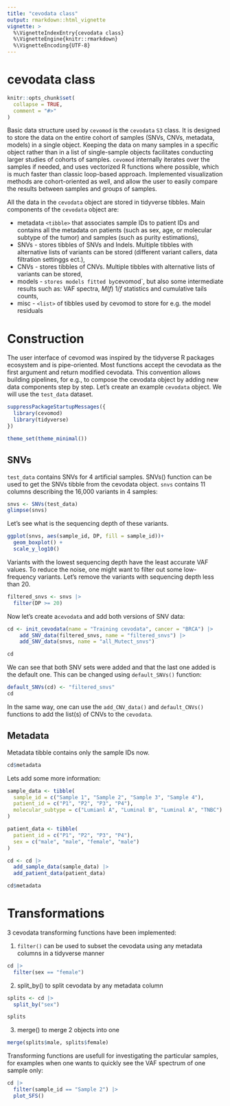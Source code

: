 ```yaml
---
title: "cevodata class"
output: rmarkdown::html_vignette
vignette: >
  %\VignetteIndexEntry{cevodata class}
  %\VignetteEngine{knitr::rmarkdown}
  %\VignetteEncoding{UTF-8}
---
```


# cevodata class

```r
knitr::opts_chunk$set(
  collapse = TRUE,
  comment = "#>"
)
```


Basic data structure used by `cevomod` is the `cevodata` `S3` class. It is designed to store the data on the entire cohort of samples (SNVs, CNVs, metadata, models) in a single object. Keeping the data on many samples in a specific object rather than in a list of single-sample objects facilitates conducting larger studies of cohorts of samples. `cevomod` internally iterates over the samples if needed, and uses vectorized R functions where possible, which is much faster than classic loop-based approach. Implemented visualization methods are cohort-oriented as well, and allow the user to easily compare the results between samples and groups of samples.

All the data in the `cevodata` object are stored in tidyverse tibbles. Main components of the `cevodata` object are:


- metadata `<tibble>` that associates sample IDs to patient IDs and contains all the metadata on patients (such as sex, age, or molecular subtype of the tumor) and samples (such as purity estimations),
- SNVs - stores tibbles of SNVs and Indels. Multiple tibbles with alternative lists of variants can be stored (different variant callers, data filtration settinggs ect.),
- CNVs - stores tibbles of CNVs. Multiple tibbles with alternative lists of variants can be stored,
- models - `stores models fitted by `cevomod`, but also some intermediate results such as: VAF spectra, $M(f) ~ 1/f$ statistics and cumulative tails counts,
- misc - `<list>` of tibbles used by cevomod to store for e.g. the model residuals 



# Construction

The user interface of cevomod was inspired by the tidyverse R packages ecosystem and is pipe-oriented. Most functions accept the cevodata as the first argument and return modified cevodata. This convention allows building pipelines, for e.g., to compose the cevodata object by adding new data components step by step. Let's create an example `cevodata` object. We will use the `test_data` dataset.


```r
suppressPackageStartupMessages({
  library(cevomod)
  library(tidyverse)
})

theme_set(theme_minimal())
```

## SNVs


`test_data` contains SNVs for 4 artificial samples. SNVs() function can be used to get the SNVs tibble from the cevodata object. `snvs` contains 11 columns describing the 16,000 variants in 4 samples:

```r
snvs <- SNVs(test_data)
glimpse(snvs)
```


Let's see what is the sequencing depth of these variants.

```r
ggplot(snvs, aes(sample_id, DP, fill = sample_id))+
  geom_boxplot() +
  scale_y_log10()
```


Variants with the lowest sequencing depth have the least accurate VAF values. To reduce the noise, one might want to filter out some low-frequency variants. Let's remove the variants with sequencing depth less than 20.

```r
filtered_snvs <- snvs |> 
  filter(DP >= 20)
```


Now let's create a`cevodata` and add both versions of SNV data:  

```r
cd <- init_cevodata(name = "Training cevodata", cancer = "BRCA") |>
    add_SNV_data(filtered_snvs, name = "filtered_snvs") |> 
    add_SNV_data(snvs, name = "all_Mutect_snvs")

cd
```

We can see that both SNV sets were added and that the last one added is the default one. This can be changed using `default_SNVs()` function:

```r
default_SNVs(cd) <- "filtered_snvs"
cd
```

In the same way, one can use the `add_CNV_data()` and `default_CNVs()` functions to add the list(s) of CNVs to the `cevodata`.



## Metadata

Metadata tibble contains only the sample IDs now.

```r
cd$metadata
```

Lets add some more information:

```r
sample_data <- tibble(
  sample_id = c("Sample 1", "Sample 2", "Sample 3", "Sample 4"),
  patient_id = c("P1", "P2", "P3", "P4"),
  molecular_subtype = c("Lumianl A", "Luminal B", "Luminal A", "TNBC")
)

patient_data <- tibble(
  patient_id = c("P1", "P2", "P3", "P4"),
  sex = c("male", "male", "female", "male")
)

cd <- cd |> 
  add_sample_data(sample_data) |> 
  add_patient_data(patient_data)
```


```r
cd$metadata
```

# Transformations

3 cevodata transforming functions have been implemented:

1. `filter()` can be used to subset the cevodata using any metadata columns in a tidyverse manner

```r
cd |> 
  filter(sex == "female")
```

2. split_by() to split cevodata by any metadata column

```r
splits <- cd |> 
  split_by("sex")

splits
```

3. merge() to merge 2 objects into one

```r
merge(splits$male, splits$female)
```


Transforming functions are usefull for investigating the particular samples, for examples when one wants to quickly see the VAF spectrum of one sample only:

```r
cd |> 
  filter(sample_id == "Sample 2") |> 
  plot_SFS()
```

